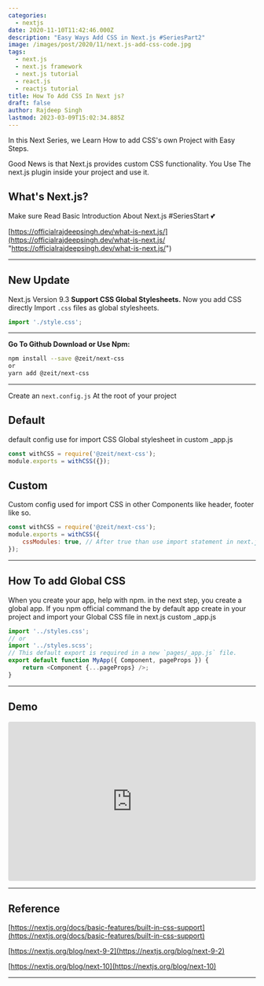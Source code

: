 ```yaml
---
categories:
  - nextjs
date: 2020-11-10T11:42:46.000Z
description: "Easy Ways Add CSS in Next.js #SeriesPart2"
image: /images/post/2020/11/next.js-add-css-code.jpg
tags:
  - next.js
  - next.js framework
  - next.js tutorial
  - react.js
  - reactjs tutorial
title: How To Add CSS In Next js?
draft: false
author: Rajdeep Singh
lastmod: 2023-03-09T15:02:34.885Z
---
```


In this Next Series, we Learn How to add CSS's own Project with Easy Steps.

Good News is that Next.js provides custom CSS functionality. You Use The next.js
plugin inside your project and use it.

## What's Next.js?

Make sure Read Basic Introduction About Next.js #SeriesStart 💕

[https://officialrajdeepsingh.dev/what-is-next.js/](https://officialrajdeepsingh.dev/what-is-next.js/ "https://officialrajdeepsingh.dev/what-is-next.js/")

---

## New Update

Next.js Version 9.3 **Support CSS Global Stylesheets.** Now you add CSS directly Import `.css` files as global stylesheets.

```javascript
import './style.css';
```

---

**Go To Github Download or Use Npm:**

```bash
npm install --save @zeit/next-css
or
yarn add @zeit/next-css
```

---

Create an `next.config.js` At the root of your project

## Default

default config use for import CSS Global stylesheet in custom _app.js

```javascript
const withCSS = require('@zeit/next-css');
module.exports = withCSS({});
```

## Custom

Custom config used for import CSS in other Components like header, footer like
so.

```javascript
const withCSS = require('@zeit/next-css');
module.exports = withCSS({
	cssModules: true, // After true than use import statement in next.js
});
```

---

## How To add Global CSS

When you create your app, help with npm. in the next step, you create a global
app. If you npm official command the by default app create in your project and import your Global CSS file in next.js custom _app.js

```javascript
import '../styles.css';
// or
import '../styles.scss';
// This default export is required in a new `pages/_app.js` file.
export default function MyApp({ Component, pageProps }) {
	return <Component {...pageProps} />;
}
```

---

## Demo

<iframe width="100%" height="324" class='codeSandBoxIframe' src="https://codesandbox.io/embed/add-css-innextjs-8pdds?from-embed" style="border:0; border-radius: 4px; overflow:hidden;" sandbox="allow-modals allow-forms allow-popups allow-scripts allow-same-origin"></iframe>

---

## Reference

[https://nextjs.org/docs/basic-features/built-in-css-support](https://nextjs.org/docs/basic-features/built-in-css-support)

[https://nextjs.org/blog/next-9-2](https://nextjs.org/blog/next-9-2)

[https://nextjs.org/blog/next-10](https://nextjs.org/blog/next-10)

---
